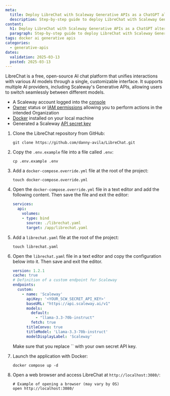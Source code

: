 ```yaml
---
meta:
  title: Deploy LibreChat with Scaleway Generative APIs as a ChatGPT alternative
  description: Step-by-step guide to deploy LibreChat with Scaleway Generative APIs locally.
content:
  h1: Deploy LibreChat with Scaleway Generative APIs as a ChatGPT alternative
  paragraph: Step-by-step guide to deploy LibreChat with Scaleway Generative APIs locally.
tags: docker ai generative apis
categories:
  - generative-apis
dates:
  validation: 2025-03-13
  posted: 2025-03-13
---
```


LibreChat is a free, open-source AI chat platform that unifies interactions with various AI models through a single, customizable interface. It supports multiple AI providers, including Scaleway's Generative APIs, allowing users to switch seamlessly between different models.


<Macro id="requirements" />

- A Scaleway account logged into the [console](https://console.scaleway.com)
- [Owner](/iam/concepts/#owner) status or [IAM permissions](/iam/concepts/#permission) allowing you to perform actions in the intended Organization
- [Docker](https://docs.docker.com/engine/install/) installed on your local machine
- Generated a Scaleway [API secret key](/iam/how-to/create-api-keys/)


1. Clone the LibreChat repository from GitHub:
    ```
    git clone https://github.com/danny-avila/LibreChat.git
    ```

2. Copy the `.env.example` file into a file called `.env`:
    ```
    cp .env.example .env
    ```

3. Add a `docker-compose.override.yml` file at the root of the project:
    ```
    touch docker-compose.override.yml
    ```

4. Open the `docker-compose.override.yml` file in a text editor and add the following content. Then save the file and exit the editor:
    ```yaml
    services:
      api:
        volumes:
        - type: bind
          source: ./librechat.yaml
          target: /app/librechat.yaml
    ```

5. Add a `librechat.yaml` file at the root of the project:
    ```
    touch librechat.yaml
    ```

6. Open the `librechat.yaml` file in a text editor and copy the configuration below into it. Then save and exit the editor.
    ```yaml
    version: 1.2.1
    cache: true
    # Definition of a custom endpoint for Scaleway
    endpoints:
      custom:
        - name: 'Scaleway'
          apiKey: '<YOUR_SCW_SECRET_API_KEY>'
          baseURL: "https://api.scaleway.ai/v1"
          models:
            default:
              - "llama-3.3-70b-instruct"
            fetch: true
          titleConvo: true
          titleModel: 'Llama-3.3-70b-instruct'
          modelDisplayLabel: 'Scaleway'
    ```
    <Message type="important">
      Make sure that you replace `<YOUR_SCW_SECRET_API_KEY>` with your own secret API key.
    </Message>

7. Launch the application with Docker:
    ```
    docker compose up -d
    ```

8. Open a web browser and access LibreChat at `http://localhost:3080/`:
    ```
    # Example of opening a browser (may vary by OS)
    open http://localhost:3080/
    ```
